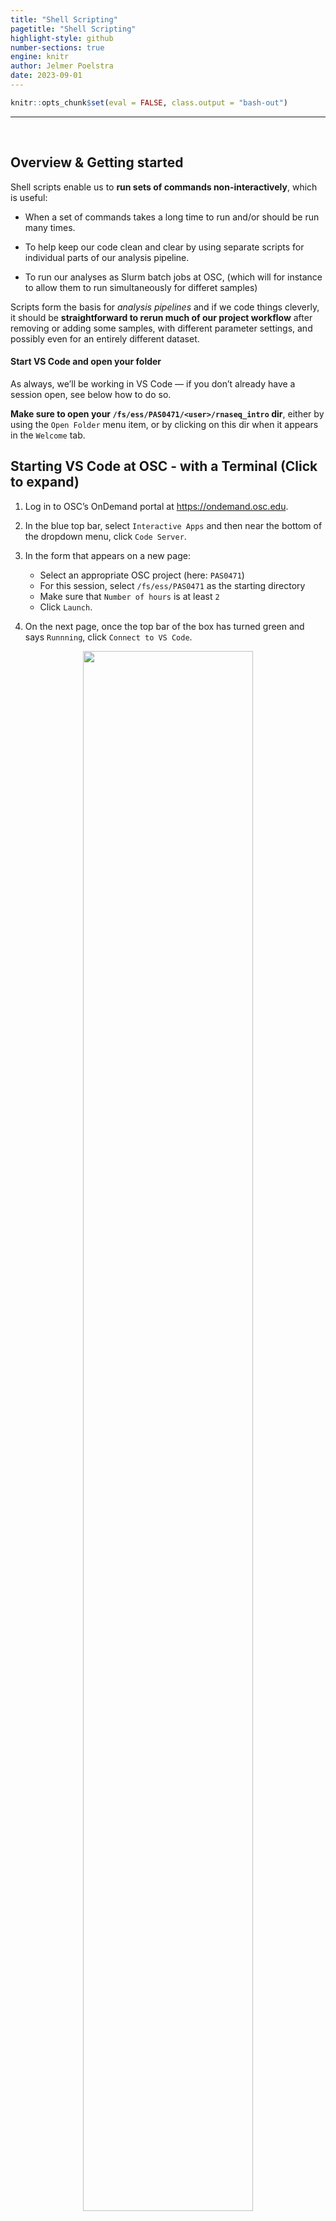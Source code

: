 ```yaml
---
title: "Shell Scripting"
pagetitle: "Shell Scripting"
highlight-style: github
number-sections: true
engine: knitr
author: Jelmer Poelstra
date: 2023-09-01
---
```


```r
knitr::opts_chunk$set(eval = FALSE, class.output = "bash-out")
```

-------

<br>

## Overview & Getting started

Shell scripts enable us to **run sets of commands non-interactively**,
which is useful:

- When a set of commands takes a long time to run and/or should be run many times.

- To help keep our code clean and clear by using separate scripts for individual
  parts of our analysis pipeline.

- To run our analyses as Slurm batch jobs at OSC,
  (which will for instance to allow them to run simultaneously for differet samples)

Scripts form the basis for *analysis pipelines* and if we code things cleverly,
it should be **straightforward to rerun much of our project workflow**
after removing or adding some samples, with different parameter settings,
and possibly even for an entirely different dataset. 

#### Start VS Code and open your folder {-}

As always, we'll be working in VS Code &mdash;
if you don't already have a session open, see below how to do so.

**Make sure to open your `/fs/ess/PAS0471/<user>/rnaseq_intro` dir**,
either by using the `Open Folder` menu item,
or by clicking on this dir when it appears in the `Welcome` tab.

:::{.callout-tip collapse="true"}
## Starting VS Code at OSC - with a Terminal (Click to expand)
1. Log in to OSC's OnDemand portal at <https://ondemand.osc.edu>.

2. In the blue top bar, select `Interactive Apps`
   and then near the bottom of the dropdown menu, click `Code Server`.

3. In the form that appears on a new page:
   - Select an appropriate OSC project (here: `PAS0471`)
   - For this session, select `/fs/ess/PAS0471` as the starting directory
   - Make sure that `Number of hours` is at least `2`
   - Click `Launch`.

4. On the next page, once the top bar of the box has turned green
   and says `Runnning`, click `Connect to VS Code`.

<figure><p align="center"><img src=img/osc-code-launch_ed.png width="80%"></p></figure>

5. Open a Terminal by clicking
   &nbsp; {{< fa bars >}} &nbsp; => `Terminal` => `New Terminal`.
   (Or use one of the keyboard shortcuts:
   <kbd>Ctrl</kbd>+<kbd>\`</kbd> (backtick) or
   <kbd>Ctrl</kbd>+<kbd>Shift</kbd>+<kbd>C</kbd>.)

6. In the `Welcome` tab under `Recent`,
   you should see your `/fs/ess/PAS0471/<user>/rnaseq_intro` dir listed:
   click on that to open it.
   Alternatively, use
   &nbsp; {{< fa bars >}} &nbsp; => &nbsp; `File` &nbsp; => &nbsp; `Open Folder`
   to open that dir in VS Code.
:::

:::{.callout-warning collapse="true"}
#### Don't have your own dir with the data? (Click to expand)
If you missed the last session, or deleted your `rnaseq_intro` dir entirely,
run these commands to get a (fresh) copy of all files you should have so far:

```bash
mkdir -p /fs/ess/PAS0471/$USER/rnaseq_intro
cp -r /fs/ess/PAS0471/demo/202307_rnaseq /fs/ess/PAS0471/$USER/rnaseq_intro
```

And if you do have an `rnaseq_intro` dir,
but you want to start over because you moved or removed some of the files
while practicing, then delete the dir before your run the commands above:

```bash
rm -r /fs/ess/PAS0471/$USER/rnaseq_intro
```

You should have at least the following files in this dir:

```.bash-out
/fs/ess/PAS0471/demo/202307_rnaseq
├── data
│   └── fastq
│       ├── ASPC1_A178V_R1.fastq.gz
│       ├── ASPC1_A178V_R2.fastq.gz
│       ├── ASPC1_G31V_R1.fastq.gz
│       ├── ASPC1_G31V_R2.fastq.gz
│       ├── md5sums.txt
│       ├── Miapaca2_A178V_R1.fastq.gz
│       ├── Miapaca2_A178V_R2.fastq.gz
│       ├── Miapaca2_G31V_R1.fastq.gz
│       └── Miapaca2_G31V_R2.fastq.gz
├── metadata
│   └── meta.tsv
└── README.md
│   └── ref
│       ├── GCF_000001405.40.fna
│       ├── GCF_000001405.40.gtf
```
:::

<br>

## A basic shell script

### Our first script

We'll be writing our shell scripts in the editor pane of VS Code.
To create our first one, open a new file in the `VS Code` editor
(&nbsp; {{< fa bars >}} &nbsp; => &nbsp; `File` &nbsp; => &nbsp; `New File`)
and save it as `printname.sh` within the `sandbox` dir
(shell scripts most commonly have the extension `.sh`).

Then, type or paste the following _inside the script_ in your editor pane
(and _not_ in the terminal pane):

```bash
echo "This script will print a first and a last name"
```

::: {.callout-tip}
#### Auto Save

The changes to the file should be immediately, automatically saved by VS Code:
if that's not happening for some reason,
there should be an indication like a large black dot next to the script's file
name in the editor pane tab header (see the box below how to fix this).

::: {.callout-warning collapse="true"}
### Auto Save not happening? (Click to expand)

If the file is not auto-saving, you can always save it manually
(including with <kbd>Ctrl/Cmd</kbd>+<kbd>S</kbd>)
like you'd do in other programs.

However, it may be convenient to turn Auto Save on:
press <kbd>Ctrl/Cmd</kbd>+<kbd>Shift</kbd>+<kbd>S</kbd>
to open the Command Palette and type "Auto Save".
You should see an option "Toggle Auto Save": click on that.
:::
:::

Shell scripts mostly contain the same regular Unix shell (specifically, Bash shell)
code that we have so far just been typing in the terminal.
As such,
**our single line with an `echo` command already consitutes a functional shell script!**
One way of running the script is by calling the `bash` command followed by the
name of the script:

```bash
bash sandbox/printname.sh
```
```.bash-out
This script will print a first and a last name
```

That worked! 
Although of course,
the script doesn't yet print your name like it "promises" to do,
but we will add that functionality in a little bit.

First, though, we'll learn about two header lines that are good practice to
add to every shell script.

<br>

### Shebang line

We use a so-called "_shebang_" line as the first line of a script
to **indicate which language our script uses**.
More specifically, this line tell the computer where to find the binary
(executable) that will run our script.
  
Such a line starts with **`#!`**,
basically marking it as a special type of comment.
After that, we provide the location to the relevant program:
in our case Bash (which is the specific type of shell we are using),
which is located at `/bin/bash` on Linux and Mac computers.

```sh
#!/bin/bash
```

While not always strictly necessary, adding a shebang line is good practice,
especially when we want to submit our script to OSC's Slurm queue.

<br>

### Shell script settings

Another line that is good practice to add to your shell scripts changes some
default settings to safer alternatives.

#### Bad default shell settings {-}

The following two default settings of the Bash shell are bad ideas inside scripts:

**_First_**, as we've seen previously,
when you **reference a variable that does not exist**,
the shell will just replace that with nothing, and will not complain:

```bash
echo "Hello, my name is $myname ..."
```
```.bash-out
Hello, my name is  ...
```

In scripts, this can lead to all sorts of downstream problems,
because you very likely tried and failed to do something with an existing variable
(but misspelled its name, or forgot to assign it altogether).
Even more problematically,
it can lead to potentially very destructive file removal:

```bash
# Using a variable, we try to remove some temporary files whose names start with tmp_
temp_prefix="temp_"
rm "$tmp_prefix"*     # DON'T TRY THIS!
```

```bash
# Using a variable, we try to remove a temporary directory
tempdir=output/tmp
rm -rf $tmpdir/*      # DON'T TRY THIS!
```

:::{.callout-caution collapse="true"}
## The comments above specified the _intent_ we had. What would have actually happened?
  
In both examples, there is a similar typo: `temp` vs. `tmp`,
which means that we are referencing a (likely) non-existent variable.

- In the first example,
  `rm "$tmp_prefix"*` would have been interpreted as `rm *`,
  because the non-existent variable is simply ignored.
  Therefore, we would have **removed all files in the current working directory**.

- In the second example, along similar lines,
  `rm -rf $tmpdir/*` would have been interpreted as `rm -rf /*`.
  Horrifyingly, this would **attempt to remove the entire filesystem**:
  recall that a leading `/` in a path is a computer's root directory[^1].
  (`-r` makes the removal _recursive_ and `-f` makes _forces_ removal).

[^1]: But note that at OSC,
you would not be able to remove anything you're not supposed to,
since you don't have the permissions to do so.
On your own computer, this could be more genuinely dangerous, though even there,
you would not be able to remove the operating system without specifically
requesting  "admin" rights.

:::

**_Second_**, a Bash script **keeps running after encountering errors**.
That is, if an error is encountered when running, say, line 2 of a script,
any remaining lines in the script will nevertheless be executed.

In the best case, this is a waste of computer resources,
and in worse cases, it can lead to all kinds of unintended consequences.
Additionally, if your script prints a lot of output,
you might not notice an error somewhere in the middle if it doesn't produce
more errors downstream.
But the downstream results from what we at that point might call a
"**zombie script**" may still be completely wrong.

#### Safer settings {-}

The following three settings will make your Bash scripts more robust and safer.
With these settings, the script terminates,
with an appropriate error message, if:

- `set -u` &mdash; An unset (non-existent) variable is referenced.
- `set -e` &mdash; Almost any error occurs.
- `set -o pipefail` &mdash; An error occurs in a shell "pipeline"
  (e.g., `sort | uniq`).

We can change all of these settings in one line in a script:

```bash
set -e -u -o pipefail     # (For in a script - don't run in the terminal)
```

Or even more concisely:

```bash
set -euo pipefail         # (For in a script - don't run in the terminal)
```

<br>

### Adding the header lines to our script

Let's add these lines to our `headtail.sh` script,
so it will now contain the following:

```bash
#!/bin/bash
set -ueo pipefail

echo "This script will print a first and a last name"
```
  
And let's run it again:

```bash
bash sandbox/printname.sh
```
```.bash-out
This script will print a first and a last name
```

That didn't change anything to the output,
but at least we confirmed that the script still works.

::: {.callout-note collapse="true"}
#### Running the script without using `bash` (Click to expand)

Because our script has a shebang line,
we could also execute the script without the `bash` command,
simply using `sandbox/printname.sh`.

(Or if the script was in our current working dir, using `./printname.sh`.
In that case the `./` is necessary to make it explicit that we are referring
to a file name:
otherwise, when running just `printname.sh`,
the shell would look for a command or program of that name,
and wouldn't be able to find it.)

However, this would also require us to "make the script executable",
which is beyond the scope of this workshop.

:::

<br>

## Command-line arguments for scripts

### Calling a script with arguments

When you call a script, you can pass it command-line arguments,
such as a file to operate on.

This is much like when you provide a command like `ls` with arguments:

```bash
# Run ls without arguments:
ls

# Pass 1 filename as an argument to ls:
ls data/sampleA.fastq.gz

# Pass 2 filenames as arguments to ls, separated by spaces:
ls data/sampleA.fastq.gz data/sampleB.fastq.gz
```

Let's see what this would look like with our `printname.sh` script
and a fictional script `fastqc.sh`:

```bash
# Run scripts without any arguments:
bash fastqc.sh                            # (Fictional script)
bash sandbox/printname.sh

# Run scripts with 1 or 2 arguments:
bash fastqc.sh data/sampleA.fastq.gz      # 1 argument, a filename
bash sandbox/printname.sh John Doe        # 2 arguments, strings representing names
```

In the next section, we'll see what happens when we pass arguments to a script
on the command line.

<br>

### Placeholder variables

Inside the script,
any command-line arguments that you passed to it are _automatically available_
in placeholder variables.

A first argument will be assigned to the variable **`$1`**,
any second argument will be assigned to **`$2`**,
any third argument will be assigned to **`$3`**, and so on.

:::{.callout-caution collapse="true"}
## In the calls to fastqc.sh and printname.sh above, what are the placeholder variables and their values? 

In `bash fastqc.sh data/sampleA.fastq.gz`,
a single argument, `data/sampleA.fastq.gz`, is passed to the script,
and will be assigned to `$1`.

In `bash sandbox/printname.sh John Doe`,
two arguments are passed to the script:
the first one (`John`) will be stored in `$1`,
and the second one (`Doe`) in `$2`.
:::

:::{.callout-tip}
## Placeholder variables are not automagically _used_
Arguments passed to a script are _merely made available_ in placeholder variables
&mdash; unless we explicitly include code in the script to _do_ something with
those variables, nothing else happens. 
:::

Let's add code to our `printname.sh` script to "process"
any first and last name that are passed to the script as command-line arguments.
For now, our script will simply `echo` the placeholder variables,
so that we can see what happens:

```bash
#!/bin/bash
set -ueo pipefail

echo "First name: $1"
echo "Last name: $2"

# (Note: this is a script. Don't enter this directly in your terminal.)
```

Next, we'll _run_ the script, passing the arguments `John` and `Doe`:

```bash
bash sandbox/printname.sh John Doe
```
```.bash-out
First name: John
Last name: Doe
```

:::{.exercise}
### On Your Own: Command-line arguments {-}

In each case below, **think about what might happen before you run the script**.
Then, run it, and if you didn't make a successful prediction,
try to figure out what happened instead.

1. Run the script (`sandbox/printname.sh`) without passing arguments to it.

2. Deactivate ("comment out") the line with `set` settings
   by inserting a `#` as the first character.
   Then, run the script again without passing arguments to it.

3. Double-quote `John Doe` when you run the script,
   i.e. run `bash sandbox/printname.sh "John Doe"`

To get back to where we were,
remove the `#` you inserted in the script in step 2 above.

:::{.callout-tip collapse="true"}
## Solutions

1. The script will error out because we are referencing variables that don't
   exist: since we didn't pass command-line arguments to the script,
   the `$1` and `$2` have not been set.

```bash
bash sandbox/printname.sh
```

:::{.bash-out}
printname.sh: line 4: $1: unbound variable
:::

2. The script will run in its entirety and not throw any errors,
   because we are now using default Bash settings such that referencing 
   non-existent variables does not throw an error.
   Of course, no names are printed either, since we didn't specify any:

```bash
bash sandbox/printname.sh
```
```.bash-out
echo "First name:"
echo "Last name:"
```

Being commented out, the `set` line should read:

```bash
#set -ueo pipefail
```

3. Because we are quoting `"John Doe"`,
   both names are passed _as a single argument_ and both names end up in `$1`,
   the "first name":

```bash
bash sandbox/printname.sh "John Doe"
```
```.bash-out
echo "First name: John Doe"
echo "Last name:"
```

:::
:::

<br>

### Copying placeholders to variables with descriptive names

While you can use the `$1`-style placeholder variables throughout your script,
I find it very useful to copy them to more descriptively named variables
as follows:

```bash
#!/bin/bash
set -ueo pipefail

first_name=$1
last_name=$2
  
echo "First name: $first_name"
echo "Last name: $last_name"

# (Note: this is a script. Don't enter this directly in your terminal.)
```

Using descriptively named variables in your scripts has several advantages.
It will make your script easier to understand for others and for yourself.
It will also make it less likely that you make errors in your script
in which you use the wrong variable in the wrong place.

:::{.callout-note}
## Other variables that are automatically available inside scripts

- `$0` contains the script's file name
- `$#` contains the _number_ of command-line arguments passed to the script
:::

:::{.exercise}

### On Your Own: A script to print a specific line {-}

Write a script that prints a specific line (identified by line number)
from a file.

- Open a new file and save it as `sandbox/printline.sh`
- Start with the _shebang_ and `set` lines
- Your script takes two arguments: a file name (`$1`) and a line number (`$2`) 
- Copy the `$1` and `$2` variables to descriptively named variables
- To print a specific line,
  think how you might combine `head` and `tail` to do this.
  If you're at a loss, feel free to check out the top solution box.
- Test the script by printing line 4 from `metadata/meta.tsv`.

:::{.callout-tip collapse="true"}
## Solution: how to print a specific line number (Click to expand)

For example, to print line 4 of `metadata/meta.tsv` directly:

```bash
head -n 4 metadata/meta.tsv | tail -n 1
```

How this command works:

- `head -n 4 metadata/meta.tsv` will print the first 4 lines of `metadata/meta.tsv`
- We pipe those 4 lines into the `tail` command
- We ask `tail` to just print the last line of its input,
  which will in this case be line 4 of the original input file.
:::

:::{.callout-tip collapse="true"}
## Full solution (Click to expand)

```bash
#!/bin/bash
set -ueo pipefail
  
input_file=$1
line_nr=$2

head -n "$line_nr" "$input_file" | tail -n 1
```

To run the script and make it print the 4th line of `meta.tsv`:

```bash
bash sandbox/printline.sh metadata/meta.tsv 4
```
```.bash-out
ASPC1_G31V      ASPC1   G31V
```
:::
:::

<br>

## Script variations and enhancements

In this section,
we will change our `printline.sh` script and a similar small utility script
to **make their behavior more like scripts that run a bioinformatics program**:
the script's _main output will end up in a file_,
but it prints extensive "logging" notes to the screen,
so we can monitor what we're doing.

### A script to serve as a starting point

We've learned that the `head` command prints the first lines of a file,
whereas the `tail` command prints the last lines.
Sometimes it's nice to be able to quickly see both ends of a file,
so let's write a little script that can do that for us,
as a starting point for the next few modifications.

Open a new file, save it as `sandbox/headtail.sh`,
and add the following code to it:

```bash
#!/bin/bash
set -ueo pipefail

input_file=$1

head -n 2 "$input_file"
echo "---"
tail -n 2 "$input_file"

# (Note: this is a script. Don't enter this directly in your terminal.)
```

Next, let's run our `headtail.sh` script:

```bash
bash sandbox/headtail.sh metadata/meta.tsv
```
```.bash-out
sample_id       cell_line       variant
ASPC1_A178V     ASPC1   A178V
---
Miapaca2_G31V   Miapaca2        G31V
Miapaca2_G31V   Miapaca2        G31V
```

<br>

### Redirecting output to a file

So far, the output of our scripts was printed to screen, e.g.:

- In `printname.sh`, we simply `echo`'d, inside sentences,
  the arguments passed to the script.
- In `headtail.sh`, we printed the first and last few lines of a file.

All this output was printed to screen because that is the default output
mode of Unix commands,
and this works the same way regardless of whether those commands
are typed and run interactively in the shell, or are run inside a script.

Along those same lines, we have already learned that we can "redirect" output
to a file using `>` (write/overwrite) and `>>` (append) when we run shell commands &mdash; and this, too, works exactly the same way inside a script.

-----

When working with genomics data,
we commonly have **files as input, and new/modified files as output**.
Let's practice with this and
_modify our `headtail.sh` script so that it writes output to a file._

We'll make the following changes:

- We will have the script accept a second argument: the output file name[^8].
  
- We will redirect the output of our `head`, `echo`, and `tail` commands to
  the output file. We'll have to append (using `>>`) in the last two commands.

[^8]: Of course, we _could_ also simply write the output to a predefined
      ("hardcoded") file name such as `out.txt`,
      but in general, it's better practice to keep this flexible via an argument.
  
```bash
#!/bin/bash
set -ueo pipefail

input_file=$1
output_file=$2

head -n 2 "$input_file" > "$output_file"
echo "---" >> "$output_file"
tail -n 2 "$input_file" >> "$output_file"

# (Note: this is a script. Don't enter this directly in your terminal.)
```

Now we run the script again, this time also passing the name of an _output_ file:

```bash
bash sandbox/headtail.sh metadata/meta.tsv sandbox/samples_headtail.txt
```

The script will no longer print any output to screen,
and our output should instead be in `sandbox/samples_headtail.txt`:

```bash
# Check that the file exists and was just modified:
ls -lh sandbox/samples_headtail.txt
```
```.bash-out
-rw-r--r-- 1 jelmer PAS0471 112 Aug 16 16:45 sandbox/samples_headtail.txt
```

```bash
# Print the contents of the file to screen
cat sandbox/samples_headtail.txt
```
```.bash-out
sample_id       cell_line       variant
ASPC1_A178V     ASPC1   A178V
---
Miapaca2_G31V   Miapaca2        G31V
Miapaca2_G31V   Miapaca2        G31V
```

<br>

### Report what's happening

It is often useful to have your scripts "report" or "log" what is going on.
Let's keep thinking about a script that has one or more files as its main output
(again, like most bioinformatics programs do).
But instead of having no output printed to screen at all,
we'll print some logging output to screen.
For instance:

- At what date and time did we run this script 
- Which arguments were passed to the script
- What are the output files
- Perhaps even summaries of the output.

All of this can help with troubleshooting and record-keeping[^3].
Let's try this with our `headtail.sh` script.

[^3]: We'll see in the upcoming Slurm module that we when
      submit scripts to the OSC queue (rather than running them directly),
      the output of scripts that is normally printed to screen,
      will instead go to a sort of "log" file.
      So, your script's reporting will end up in this file.

```bash
#!/bin/bash
set -ueo pipefail

# Copy placeholder variables
input_file=$1
output_file=$2

# Initial logging 
echo "# Starting script headtail.sh" # Print name of script
date                                 # Print date & time
echo "# Input file:   $input_file"
echo "# Output file:  $output_file" 
echo                                 # Empty line to separate initial & final logging

# Print the first and last two lines to a separate file
head -n 2 "$input_file" > "$output_file"
echo "---" >> "$output_file"
tail -n 2 "$input_file" >> "$output_file"

# Final logging
echo "# Listing the output file:"
ls -lh "$output_file"
echo "# Done with script headtail.sh"
date

# (Note: this is a script. Don't enter this directly in your terminal.)
```

A couple of notes about the lines that were added to the script above:

- Running `date` at the end of the script (as well as at the beginning)
  allows you to check for how long the script ran
  
- Printing the input and output files
  (and the command-line arguments more generally)
  can be particularly useful for troubleshooting

- We printed a "marker line" like `Done with script`,
  indicating that the end of the script was reached.
  This is handy due to our `set` settings:
  **seeing this line printed means that no errors were encountered**.

- I also added some comment lines like "Initial logging" to make the script
  easier to read, and such comments can be made more extensive to really explain
  what is being done.

Let's run the script again:

```bash
bash sandbox/headtail.sh metadata/meta.tsv sandbox/tmp.txt
```
```.bash-out
# Starting script sandbox/headtail.sh
Wed Aug 16 21:12:28 EDT 2023
# Input file:   metadata/meta.tsv
# Output file:  sandbox/tmp.txt

# Listing the output file:
-rw-r--r-- 1 jelmer PAS0471 112 Aug 16 21:12 sandbox/tmp.txt
# Done with script sandbox/headtail.sh
Wed Aug 16 21:12:28 EDT 2023
```

The script printed some details for the output file,
but not its contents
(that would have worked here,
but is usually not sensible when working with genomics data).
Let's take a look at the output file, though, to make sure the script worked:

```bash
cat sandbox/tmp.txt
```
```.bash-out
sample_id       cell_line       variant
ASPC1_A178V     ASPC1   A178V
---
Miapaca2_G31V   Miapaca2        G31V
Miapaca2_G31V   Miapaca2        G31V
```

:::{.callout-tip}
## `echo`, `echo`?
The extensive logging output (`echo` statements)
may seem silly for our little `headtail.sh` script,
and it is at some level:
a tiny utility script like this would ideally work much like a regular Unix
shell command, and just print the main output and no logging output.

However, this kind of fairly extensive logging is in fact useful when running
scripts that execute long-running bioinformatics programs,
and can eventually be a time-saver because it makes it easier to spot problems
and helps with record-keeping.
This is especially true for long-running scripts,
or scripts that you often reuse and perhaps share with others.
:::

:::{.exercise}
### On Your Own: A fanciful script {-}
Modify your `printline.sh` script to:

- Redirect the main output (the printed line) to a file
- The name of this output file should not be "hardcoded" in the script,
  but should be passed as an argument to the script,
  like we did above with `headtail.sh`
- Add a bit of logging &mdash; `echo` statements, `date`, etc,
  similar to what we did above with `headtail.sh`
- Add some comments to describe what the code in the script is doing

:::{.callout-note collapse="true"}
## The original `printline.sh` script (Click to expand)

```bash
cat sandbox/printline.sh
```
```.bash-out
#!/bin/bash
set -ueo pipefail
  
input_file=$1
line_nr=$2

head -n "$line_nr" "$input_file" | tail -n 1
```
:::

:::{.callout-tip collapse="true"}
## (One possible) solution  (Click to expand)

```bash
#!/bin/bash
set -ueo pipefail

# Copy placeholder variables
input_file=$1
output_file=$2
line_nr=$3

# Initial logging 
echo "# Starting script printline.sh"
date
echo "# Input file:   $input_file"
echo "# Output file:  $output_file"
echo "# Line number:  $line_nr"
echo

# Print 1 specific line from the input file and redirect to an output file
head -n "$line_nr" "$input_file" | tail -n 1 > $output_file

# Final logging
echo "# Listing the output file:"
ls -lh "$output_file"
echo "# Done with script printline.sh"
date
```

To run the script with the additional argument:

```bash
bash sandbox/printline.sh metadata/meta.tsv sandbox/meta_line.tsv 4
```
```.bash-out
# Starting script printline.sh
Wed Aug 16 21:27:48 EDT 2023
# Input file:   metadata/meta.tsv
# Output file:  sandbox/meta_line.tsv
# Line number:  4

# Listing the output file:
-rw-r--r-- 1 jelmer PAS0471 22 Aug 16 21:27 sandbox/meta_line.tsv
# Done with script printline.sh
Wed Aug 16 21:27:48 EDT 2023
```

:::
:::
